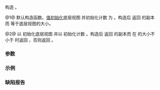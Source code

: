 {{cpp/ranges/drop_view/title|drop_view}}
{{cpp/ranges/drop_view/navbar}}

{{dcl begin}}
{{dcl|num=1|since=c++20|1=
drop_view() requires std::default_initializable&lt;V&gt; = default;&lt;!-- P2325R3 --&gt;
}}
{{dcl|num=2|since=c++20|
constexpr explicit drop_view( V base, ranges::range_difference_t&lt;V&gt; count );
}}
{{dcl end}}

构造 {{tt|drop_view}}。

@1@ 默认构造函数。[[cpp/language/value initialization|值初始化]]底层视图 {{rlpsi|/#base_}} 并初始化计数 {{rlpsi|/#count_}} 为 {{c|0}}。构造后 {{rlpf|base}} 返回 {{c|V()}} 的副本而 {{rlpf|size}} 等于底层视图的大小。

@2@ 以 {{c|std::move(base)}} 初始化底层视图 {{tti|base_}} 并以 {{c|count}} 初始化计数 {{tti|count_}}。构造后 {{rlpf|base}} 返回 {{c|base}} 的副本而 {{rlpf|size}} 在 {{c|base}} 的大小不小于 {{c|count}} 时返回 {{c|ranges::size(base) - count}}，否则返回 {{c|0}}。

===参数===
{{par begin}}
{{par|base|底层视图}}
{{par|count|要跳过的元素数}}
{{par end}}

===示例===
{{example
|code=
#include &lt;algorithm&gt;
#include &lt;array&gt;
#include &lt;iostream&gt;
#include &lt;iterator&gt;
#include &lt;ranges&gt;

int main()
{
    constexpr std::array hi{'H', 'e', 'l', 'l', 'o', ',',
                            ' ', 'C', '+', '+', '2', '0'};
    
    std::ranges::for_each(hi, [](const char c){ std::cout &lt;&lt; c; });
    std::cout &lt;&lt; '\n';
    
    constexpr auto n = std::distance(hi.cbegin(), std::ranges::find(hi, 'C'));
    
    auto cxx = std::ranges::drop_view{hi, n};
    
    std::ranges::for_each(cxx, [](const char c){ std::cout &lt;&lt; c; });
    std::cout &lt;&lt; '\n';
}
|output=
Hello, C++20
C++20
}}

===缺陷报告===
{{dr list begin}}
{{dr list item|wg=lwg|dr=3714|paper=P2711R1|std=C++20|before=多参数构造函数不是显式的|after=改成显式的}}
{{dr list end}}

{{langlinks|de|en|es|ja|ru}}